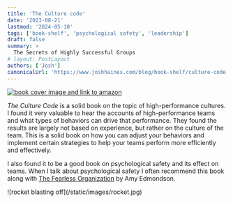 ```yaml
---
title: 'The Culture code'
date: '2023-08-21'
lastmod: '2024-05-10'
tags: ['book-shelf', 'psychological safety', 'leadership']
draft: false
summary: >
  The Secrets of Highly Successful Groups
# layout: PostLayout
authors: ['Josh']
canonicalUrl: 'https://www.joshhaines.com/blog/book-shelf/culture-code'
---
```


<div className="mx-auto w-1/3">
  <a href="https://www.amazon.com/Culture-Code-Secrets-Highly-Successful/dp/1847941273">
    <img
      alt="book cover image and link to amazon"
      src="https://m.media-amazon.com/images/I/415gxAISkiL._SY445_SX342_.jpg"
    />
  </a>
</div>

_The Culture Code_ is a solid book on the topic of high-performance cultures. I found it very valuable to hear the accounts of high-performance teams and what types of behaviors can drive that performance. They found the results are largely not based on experience, but rather on the culture of the team. This is a solid book on how you can adjust your behaviors and implement certain strategies to help your teams perform more efficiently and effectively.

I also found it to be a good book on psychological safety and its effect on teams. When I talk about psychological safety I often recommend this book along with [The Fearless Organization](/blog/book-shelf/fearless-organization) by Amy Edmondson.

<div className="-mx-2 flex flex-wrap justify-center overflow-hidden xl:-mx-2">
  <div className="my-1 w-full overflow-hidden px-2 xl:my-1 xl:w-1/2 xl:px-2">
    ![rocket blasting off](/static/images/rocket.jpg)
  </div>
</div>
